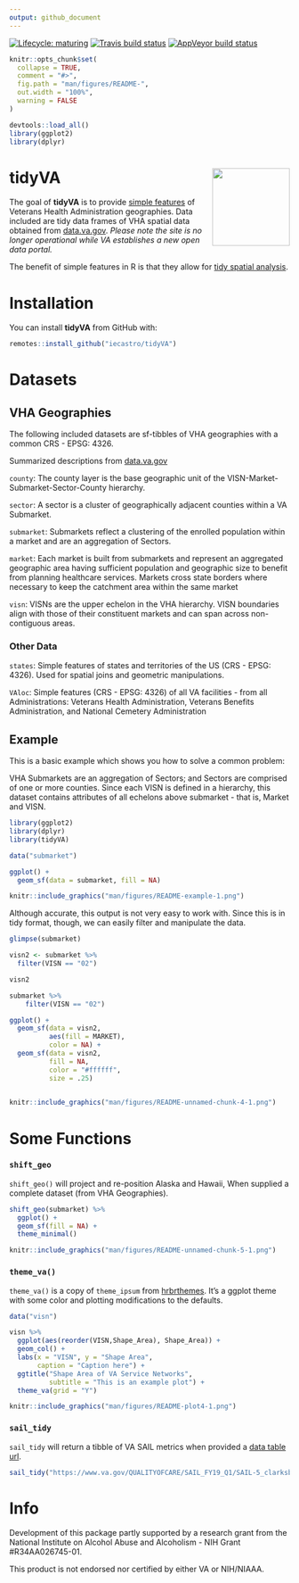 ```yaml
---
output: github_document
---
```


<!-- badges: start -->
[![Lifecycle: maturing](https://img.shields.io/badge/lifecycle-maturing-blue.svg)](https://www.tidyverse.org/lifecycle/#maturing)
[![Travis build status](https://travis-ci.org/iecastro/tidyVA.svg?branch=master)](https://travis-ci.org/iecastro/tidyVA)
[![AppVeyor build status](https://ci.appveyor.com/api/projects/status/github/iecastro/tidyVA?branch=master&svg=true)](https://ci.appveyor.com/project/iecastro/tidyVA)
<!-- badges: end -->


```r
knitr::opts_chunk$set(
  collapse = TRUE,
  comment = "#>",
  fig.path = "man/figures/README-",
  out.width = "100%",
  warning = FALSE
)

devtools::load_all()
library(ggplot2)
library(dplyr)

```
# tidyVA <img src='man/figures/logo.png' align="right" height="139" />

The goal of **tidyVA** is to provide [simple features](https://r-spatial.github.io/sf/articles/sf1.html) of Veterans Health Administration geographies.  Data included are tidy data frames of VHA spatial data obtained from [data.va.gov](https://www.data.va.gov/dataset/veterans-integrated-services-networks-visn-markets-submarkets-sectors-and-counties). *Please note the site is no longer operational while VA establishes a new open data portal.*  

The benefit of simple features in R is that they allow for [tidy spatial analysis](https://edzer.github.io/UseR2017/geostat2018.html#tidyverse-list-columns).

# Installation

You can install **tidyVA** from GitHub with:


```r
remotes::install_github("iecastro/tidyVA")
```

# Datasets

## VHA Geographies 

The following included datasets are sf-tibbles of VHA geographies with a common CRS - EPSG: 4326.

Summarized descriptions from [data.va.gov](https://www.data.va.gov/dataset/veterans-integrated-services-networks-visn-markets-submarkets-sectors-and-counties)


`county`: The county layer is the base geographic unit of the VISN-Market-Submarket-Sector-County hierarchy. 

`sector`: A sector is a cluster of geographically adjacent counties within a VA Submarket.

`submarket`: Submarkets reflect a clustering of the enrolled population within a market and are an aggregation of Sectors.

`market`: Each market is built from submarkets and represent an aggregated geographic area having sufficient population and geographic size to benefit from planning healthcare services. Markets cross state borders where necessary to keep the catchment area within the same market 

`visn`: VISNs are the upper echelon in the VHA hierarchy. VISN boundaries align with those of their constituent markets and can span across non-contiguous areas.

### Other Data

`states`: Simple features of states and territories of the US (CRS - EPSG: 4326).  Used for spatial joins and geometric manipulations.

`VAloc`: Simple features (CRS - EPSG: 4326) of all VA facilities - from all Administrations: Veterans Health Administration, Veterans Benefits Administration, and National Cemetery Administration


## Example

This is a basic example which shows you how to solve a common problem:

VHA Submarkets are an aggregation of Sectors; and Sectors are comprised of one or more counties. Since each VISN is defined in a hierarchy, this dataset contains attributes of all echelons above submarket - that is, Market and VISN.


```r
library(ggplot2)
library(dplyr)
library(tidyVA)

data("submarket")

```

```r

ggplot() + 
  geom_sf(data = submarket, fill = NA)

```

```r
knitr::include_graphics("man/figures/README-example-1.png")
```

Although accurate, this output is not very easy to work with. Since this is in tidy format, though, we can easily filter and manipulate the data. 

```r
glimpse(submarket)

```

```r
visn2 <- submarket %>% 
  filter(VISN == "02")

visn2
```

```r
submarket %>% 
    filter(VISN == "02")
```


```r
ggplot() + 
  geom_sf(data = visn2, 
          aes(fill = MARKET), 
          color = NA) +
  geom_sf(data = visn2, 
          fill = NA, 
          color = "#ffffff", 
          size = .25)
  
```

```r
knitr::include_graphics("man/figures/README-unnamed-chunk-4-1.png")
```


# Some Functions 

### `shift_geo` 

`shift_geo()` will project and re-position Alaska and Hawaii, When supplied a complete dataset (from VHA Geographies).

```r
shift_geo(submarket) %>% 
  ggplot() + 
  geom_sf(fill = NA) +
  theme_minimal()
```


```r
knitr::include_graphics("man/figures/README-unnamed-chunk-5-1.png")
```

### `theme_va()` 

`theme_va()` is a copy of `theme_ipsum` from [hrbrthemes](https://hrbrmstr.github.io/hrbrthemes/). It's a ggplot theme with some color and plotting modifications to the defaults.  

```r
data("visn")

visn %>% 
  ggplot(aes(reorder(VISN,Shape_Area), Shape_Area)) +
  geom_col() + 
  labs(x = "VISN", y = "Shape Area", 
       caption = "Caption here") +
  ggtitle("Shape Area of VA Service Networks", 
          subtitle = "This is an example plot") +
  theme_va(grid = "Y")

```

```r
knitr::include_graphics("man/figures/README-plot4-1.png")
```


### `sail_tidy`

`sail_tidy` will return a tibble of VA SAIL metrics when provided a [data table url](https://www.va.gov/QUALITYOFCARE/measure-up/Strategic_Analytics_for_Improvement_and_Learning_SAIL.asp).  

```r
sail_tidy("https://www.va.gov/QUALITYOFCARE/SAIL_FY19_Q1/SAIL-5_clarksburg_fy19q1.xlsx")
```


# Info

Development of this package partly supported by a research grant from the National Institute on Alcohol Abuse and Alcoholism - NIH Grant #R34AA026745-01.

This product is not endorsed nor certified by either VA or NIH/NIAAA.


